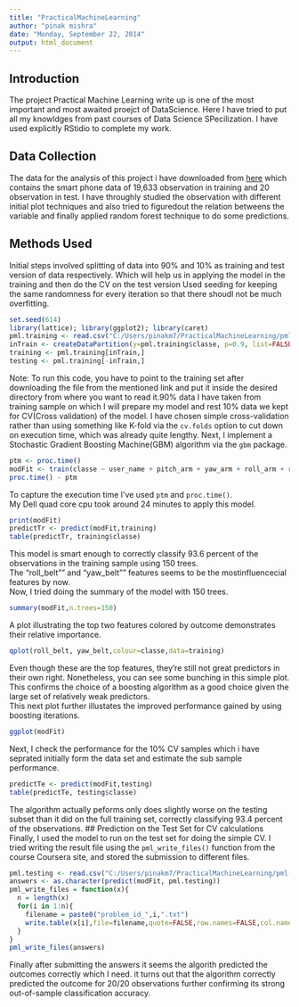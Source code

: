 ```yaml
---
title: "PracticalMachineLearning"
author: "pinak mishra"
date: "Monday, September 22, 2014"
output: html_document
---
```


## Introduction
The project Practical Machine Learning write up is one of the most important and most awaited proejct of DataScience.
Here I have tried to put all my knowldges from past courses of Data Science SPecilization.
I have used explicitly RStidio to complete my work.

## Data Collection
The data for the analysis of this project i have downloaded from [here](http://groupware.les.inf.puc-rio.br/har) which contains the smart phone data of 19,633 observation in training and 20 observation in test. I have throughly studied the observation with different initial plot techniques and also tried to figuredout the relation betweens the variable and finally applied random forest technique to do some predictions.

## Methods Used
Initial steps involved splitting of data into 90% and 10% as training and test version of data respectively.
Which will help us in applying the model in the training and then do the CV on the test version
Used seeding for keeping the same randomness for every iteration so that there shoudl not be much overfitting.
```r
set.seed(614)
library(lattice); library(ggplot2); library(caret)
pml.training <- read.csv("C:/Users/pinakm7/PracticalMachineLearning/pml-training.csv")
inTrain <- createDataPartition(y=pml.training$classe, p=0.9, list=FALSE)
training <- pml.training[inTrain,]
testing <- pml.training[-inTrain,]
```
Note: To run this code, you have to point to the training set after downloading the file from the mentioned link and put it inside the desired directory from where you want to read it.90% data I have taken from training sample on which I will prepare my model and rest 10% data we kept for CV(Cross validation) of the model.
I have chosen simple cross-validation rather than using something like K-fold via the `cv.folds` option to cut down on execution time, which was already quite lengthy.  Next, I implement a Stochastic Gradient Boosting Machine(GBM) algorithm via the `gbm` package.
```r
ptm <- proc.time()
modFit <- train(classe ~ user_name + pitch_arm + yaw_arm + roll_arm + roll_belt + pitch_belt + yaw_belt + gyros_belt_x + gyros_belt_y + gyros_belt_z + accel_belt_x + accel_belt_y + accel_belt_z + magnet_belt_x + magnet_belt_y + magnet_belt_z + gyros_arm_x + gyros_arm_y + gyros_arm_z + accel_arm_x + accel_arm_y + accel_arm_z + magnet_arm_x + magnet_arm_y + magnet_arm_z + roll_dumbbell + pitch_dumbbell + yaw_dumbbell, method="gbm", data=training, verbose=FALSE)
proc.time() - ptm
```
To capture the execution time I've used `ptm` and `proc.time()`.  
My Dell quad core cpu took around 24 minutes to apply this model.
```r
print(modFit)
predictTr <- predict(modFit,training)
table(predictTr, training$classe)
```
This model is smart enough to correctly classify 93.6 percent of the observations in the training sample using 150 trees.  
The "roll_belt"" and "yaw_belt"" features seems to be the mostinfluencecial features by now.  
Now, I tried  doing the summary of the model with 150 trees.
```r
summary(modFit,n.trees=150)
```
A plot illustrating the top two features colored by outcome demonstrates their relative importance.  
```r
qplot(roll_belt, yaw_belt,colour=classe,data=training)
```
Even though these are the top features, they're still not great predictors in their own right.  Nonetheless, you can see some bunching in this simple plot.  This confirms the choice of a boosting algorithm as a good choice given the large set of relatively weak predictors.  
This next plot further illustates the improved performance gained by using boosting iterations.
```r
ggplot(modFit)
```
Next, I check the performance for the 10% CV samples which i have seprated initially form the data set and estimate the sub sample performance.
```r
predictTe <- predict(modFit,testing)
table(predictTe, testing$classe)
```
The algorithm actually peforms only does slightly worse on the testing subset than it did on the full training set, correctly classifying 93.4 percent of the observations.
## Prediction on the Test Set for CV calculations
Finally, I used the model to run on the test set for doing the simple CV.
I tried writing the result file using the  `pml_write_files()` function from the course Coursera site, and stored the submission to different files.  
```r
pml.testing <- read.csv("C:/Users/pinakm7/PracticalMachineLearning/pml-testing.csv")
answers <- as.character(predict(modFit, pml.testing))
pml_write_files = function(x){
  n = length(x)
  for(i in 1:n){
    filename = paste0("problem_id_",i,".txt")
    write.table(x[i],file=filename,quote=FALSE,row.names=FALSE,col.names=FALSE)
  }
}
pml_write_files(answers)
```
Finally after submitting the answers it seems the algorith predicted the outcomes correctly which I need.
it turns out that the algorithm correctly predicted the outcome for 20/20 observations further confirming its strong out-of-sample classification accuracy.  